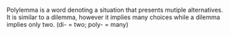 {{rfc}}
Polylemma is a word denoting a situation that presents mutiple alternatives. It is similar to a dilemma, however it implies many choices while a dilemma implies only two. (di- = two; poly- = many)